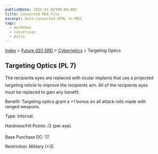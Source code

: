 ```yaml
---
publishDate: 2023-01-02T00:00:00Z
title: Converted MDX File
excerpt: Auto-converted HTML to MDX.
tags:
  - markdown
  - conversion
  - Astro
---
```






[Index](-index) > [Future d20 SRD](future-d20-srd-index) > [Cybernetics](future-d20-srd-cybernetics-index) > Targeting Optics




## Targeting Optics (PL 7)


The recipients eyes are replaced with ocular implants that use a projected targeting reticle to improve the recipients aim. All of the recipients eyes must be replaced to gain any benefit.


Benefit: Targeting optics grant a +1 bonus on all attack rolls made with ranged weapons.


Type: Internal.


Hardness/Hit Points: /2 (per eye).


Base Purchase DC: 17.


Restriction: Military (+3).



